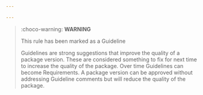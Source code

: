 ```yaml
---

---
```


> :choco-warning: **WARNING**
>
> This rule has been marked as a Guideline
>
> Guidelines are strong suggestions that improve the quality of a package version. These are considered something to fix for next time to increase the quality of the package. Over time Guidelines can become Requirements. A package version can be approved without addressing Guideline comments but will reduce the quality of the package.
